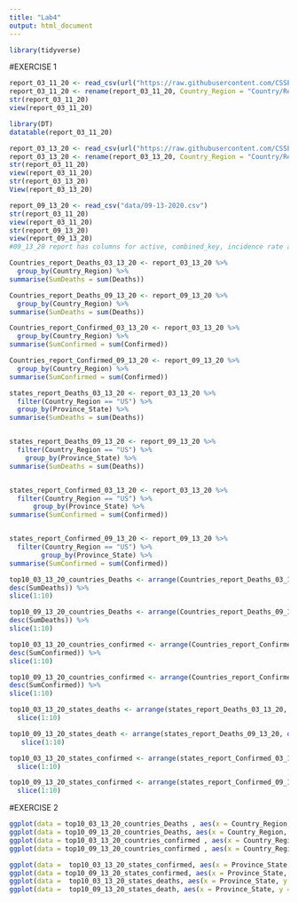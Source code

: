 ```yaml
---
title: "Lab4"
output: html_document
---
```


```r
library(tidyverse)
```
#EXERCISE 1
```r
report_03_11_20 <- read_csv(url("https://raw.githubusercontent.com/CSSEGISandData/COVID-19/master/csse_covid_19_data/csse_covid_19_daily_reports/03-11-2020.csv")) 
report_03_11_20 <- rename(report_03_11_20, Country_Region = "Country/Region", Province_State = "Province/State")
str(report_03_11_20)
view(report_03_11_20)
```
```r
library(DT)
datatable(report_03_11_20)
```
```r
report_03_13_20 <- read_csv(url("https://raw.githubusercontent.com/CSSEGISandData/COVID-19/master/csse_covid_19_data/csse_covid_19_daily_reports/03-13-2020.csv")) 
report_03_13_20 <- rename(report_03_13_20, Country_Region = "Country/Region", Province_State = "Province/State")
str(report_03_11_20)
view(report_03_11_20)
str(report_03_13_20)
View(report_03_13_20)

report_09_13_20 <- read_csv("data/09-13-2020.csv")
str(report_03_11_20)
view(report_03_11_20)
str(report_09_13_20)
view(report_09_13_20)
#09_13_20 report has columns for active, combined_key, incidence rate and case_fatality ratio while the 03_13_20 report does not
``` 


```r
Countries_report_Deaths_03_13_20 <- report_03_13_20 %>%
  group_by(Country_Region) %>%
summarise(SumDeaths = sum(Deaths)) 

Countries_report_Deaths_09_13_20 <- report_09_13_20 %>%
  group_by(Country_Region) %>%
summarise(SumDeaths = sum(Deaths)) 

Countries_report_Confirmed_03_13_20 <- report_03_13_20 %>%
  group_by(Country_Region) %>%
summarise(SumConfirmed = sum(Confirmed)) 

Countries_report_Confirmed_09_13_20 <- report_09_13_20 %>%
  group_by(Country_Region) %>%
summarise(SumConfirmed = sum(Confirmed))

states_report_Deaths_03_13_20 <- report_03_13_20 %>%
  filter(Country_Region == "US") %>%
  group_by(Province_State) %>%
summarise(SumDeaths = sum(Deaths)) 


states_report_Deaths_09_13_20 <- report_09_13_20 %>%
  filter(Country_Region == "US") %>%
    group_by(Province_State) %>%
summarise(SumDeaths = sum(Deaths)) 


states_report_Confirmed_03_13_20 <- report_03_13_20 %>%
  filter(Country_Region == "US") %>%
      group_by(Province_State) %>%
summarise(SumConfirmed = sum(Confirmed)) 


states_report_Confirmed_09_13_20 <- report_09_13_20 %>%
  filter(Country_Region == "US") %>%
        group_by(Province_State) %>%
summarise(SumConfirmed = sum(Confirmed)) 
```


```r
top10_03_13_20_countries_Deaths <- arrange(Countries_report_Deaths_03_13_20, 
desc(SumDeaths)) %>%
slice(1:10)

top10_09_13_20_countries_Deaths <- arrange(Countries_report_Deaths_09_13_20, 
desc(SumDeaths)) %>%
slice(1:10)

top10_03_13_20_countries_confirmed <- arrange(Countries_report_Confirmed_03_13_20, 
desc(SumConfirmed)) %>%
slice(1:10)

top10_09_13_20_countries_confirmed <- arrange(Countries_report_Confirmed_09_13_20, 
desc(SumConfirmed)) %>%
slice(1:10)

top10_03_13_20_states_deaths <- arrange(states_report_Deaths_03_13_20, desc(SumDeaths)) %>%
  slice(1:10)

top10_09_13_20_states_death <- arrange(states_report_Deaths_09_13_20, desc(SumDeaths)) %>%
   slice(1:10)

top10_03_13_20_states_confirmed <- arrange(states_report_Confirmed_03_13_20, desc(SumConfirmed)) %>%
  slice(1:10)

top10_09_13_20_states_confirmed <- arrange(states_report_Confirmed_09_13_20, desc(SumConfirmed)) %>%
  slice(1:10)
```

#EXERCISE 2
```r
ggplot(data = top10_03_13_20_countries_Deaths , aes(x = Country_Region, y = SumDeaths )) + geom_point()
ggplot(data = top10_09_13_20_countries_Deaths, aes(x = Country_Region, y = SumDeaths)) + geom_point()
ggplot(data = top10_03_13_20_countries_confirmed , aes(x = Country_Region, y = SumConfirmed)) + geom_point()
ggplot(data = top10_09_13_20_countries_confirmed , aes(x = Country_Region, y = SumConfirmed)) + geom_point()

ggplot(data =  top10_03_13_20_states_confirmed, aes(x = Province_State, y = SumConfirmed)) +  geom_bar(stat = 'identity') 
ggplot(data = top10_09_13_20_states_confirmed, aes(x = Province_State, y = SumConfirmed)) +  geom_bar(stat = 'identity') 
ggplot(data =  top10_03_13_20_states_deaths, aes(x = Province_State, y = SumDeaths)) +  geom_bar(stat = 'identity') 
ggplot(data =  top10_09_13_20_states_death, aes(x = Province_State, y = SumDeaths)) +  geom_bar(stat = 'identity') 
```








